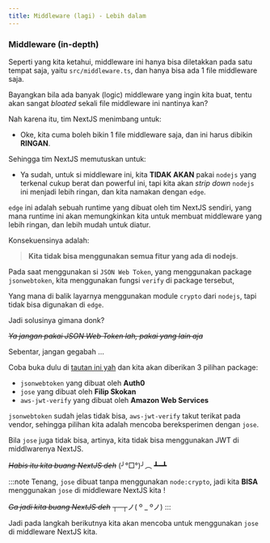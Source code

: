 ```yaml
---
title: Middleware (lagi) - Lebih dalam
---
```



### Middleware (in-depth)

Seperti yang kita ketahui, middleware ini hanya bisa diletakkan pada satu tempat saja, yaitu `src/middleware.ts`, dan hanya bisa ada 1 file middleware saja.

Bayangkan bila ada banyak (logic) middleware yang ingin kita buat, tentu akan sangat _bloated_ sekali file middleware ini nantinya kan?

Nah karena itu, tim NextJS menimbang untuk:

- Oke, kita cuma boleh bikin 1 file middleware saja, dan ini harus dibikin **RINGAN**.

Sehingga tim NextJS memutuskan untuk:

- Ya sudah, untuk si middleware ini, kita **TIDAK AKAN** pakai `nodejs` yang terkenal cukup berat dan powerful ini, tapi kita akan _strip down_ `nodejs` ini menjadi lebih ringan, dan kita namakan dengan `edge`.

`edge` ini adalah sebuah runtime yang dibuat oleh tim NextJS sendiri, yang mana runtime ini akan memungkinkan kita untuk membuat middleware yang lebih ringan, dan lebih mudah untuk diatur.

Konsekuensinya adalah: 
> **Kita tidak bisa menggunakan semua fitur yang ada di nodejs**.

Pada saat menggunakan si `JSON Web Token`, yang menggunakan package `jsonwebtoken`, kita menggunakan fungsi `verify` di package tersebut,

Yang mana di balik layarnya menggunakan module `crypto` dari `nodejs`, tapi tidak bisa digunakan di `edge`.

Jadi solusinya gimana donk?

_~~Ya jangan pakai JSON Web Token lah, pakai yang lain aja~~_

Sebentar, jangan gegabah ...

Coba buka dulu di [tautan ini yah](https://jwt.io/libraries?language=Node.js) dan kita akan diberikan 3 pilihan package:

- `jsonwebtoken` yang dibuat oleh **Auth0**
- `jose` yang dibuat oleh **Filip Skokan**
- `aws-jwt-verify` yang dibuat oleh **Amazon Web Services**

`jsonwebtoken` sudah jelas tidak bisa, `aws-jwt-verify` takut terikat pada vendor, sehingga pilihan kita adalah mencoba bereksperimen dengan `jose`.

Bila `jose` juga tidak bisa, artinya, kita tidak bisa menggunakan JWT di middlwarenya NextJS.

_~~Habis itu kita buang NextJS deh~~_ (╯°□°)╯︵ ┻━┻

:::note
Tenang, `jose` dibuat tanpa menggunakan `node:crypto`, jadi kita **BISA** menggunakan `jose` di middleware NextJS kita !

_~~Ga jadi kita buang NextJS deh~~_ ┬─┬ノ( º _ ºノ)
:::

Jadi pada langkah berikutnya kita akan mencoba untuk menggunakan `jose` di middleware NextJS kita.